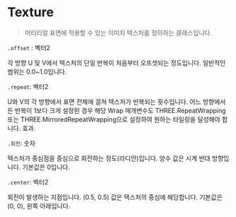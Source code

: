 # Texture

> 머티리얼 표면에 적용할 수 있는 이미지 텍스처를 정의하는 클래스입니다.

`.offset` : 벡터2

각 방향 U 및 V에서 텍스처의 단일 반복이 처음부터 오프셋되는 정도입니다. 일반적인 범위는 0.0~1.0입니다.

`.repeat`: 벡터2

U와 V의 각 방향에서 표면 전체에 걸쳐 텍스처가 반복되는 횟수입니다. 어느 방향에서든 반복이 1보다 크게 설정된 경우 해당 Wrap 매개변수도 THREE.RepeatWrapping 또는 THREE.MirroredRepeatWrapping으로 설정하여 원하는 타일링을 달성해야 합니다. 효과.

`.회전`: 숫자

텍스처가 중심점을 중심으로 회전하는 정도(라디안)입니다. 양수 값은 시계 반대 방향입니다. 기본값은 0입니다.

`.center`: 벡터2

회전이 발생하는 지점입니다. (0.5, 0.5) 값은 텍스처의 중심에 해당합니다. 기본값은 (0, 0), 왼쪽 아래입니다.
